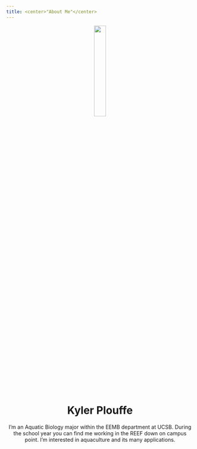 ```yaml
---
title: <center>"About Me"</center>
---
```

  
<center>
![](img/scuba.png){width="25%"}
</center>
  

<center>
# Kyler Plouffe
</center>

<center>
  I'm an  <i class="fas fa-fish" style="color:#33B5FF;"></i> Aquatic Biology <i class="fas fa-fish" style="color:#33B5FF;"></i>  major within the EEMB department at UCSB. During the school year you can find me working in the REEF down on campus point. I'm interested in aquaculture and its many applications.
</center>
